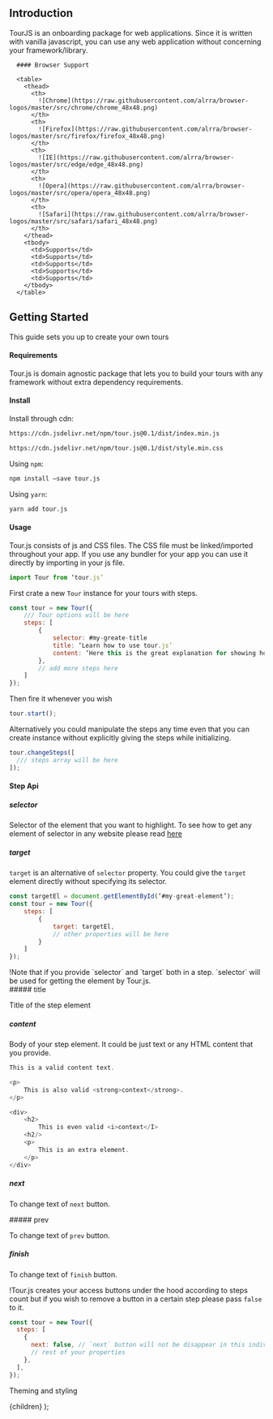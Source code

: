 
<section className='main-section'>

## Introduction

TourJS is an onboarding package for web applications. Since it is written with vanilla javascript, you can use any web application without concerning your framework/library.

  <section className='inner-section'>

      #### Browser Support

      <table>
        <thead>
          <th>
            ![Chrome](https://raw.githubusercontent.com/alrra/browser-logos/master/src/chrome/chrome_48x48.png)
          </th>
          <th>
            ![Firefox](https://raw.githubusercontent.com/alrra/browser-logos/master/src/firefox/firefox_48x48.png)
          </th>
          <th>
            ![IE](https://raw.githubusercontent.com/alrra/browser-logos/master/src/edge/edge_48x48.png)
          </th>
          <th>
            ![Opera](https://raw.githubusercontent.com/alrra/browser-logos/master/src/opera/opera_48x48.png)
          </th>
          <th>
            ![Safari](https://raw.githubusercontent.com/alrra/browser-logos/master/src/safari/safari_48x48.png)
          </th>
        </thead>
        <tbody>
          <td>Supports</td>
          <td>Supports</td>
          <td>Supports</td>
          <td>Supports</td>
          <td>Supports</td>
        </tbody>
      </table>

  </section>

</section>

<section className='main-section'>

## Getting Started

This guide sets you up to create your own tours

  <section className='inner-section'>
  
#### Requirements

Tour.js is domain agnostic package that lets you to build your tours with any framework without extra dependency requirements.

  </section>

  <section className="inner-section">

#### Install

Install through cdn:

```bash
https://cdn.jsdelivr.net/npm/tour.js@0.1/dist/index.min.js

https://cdn.jsdelivr.net/npm/tour.js@0.1/dist/style.min.css
```

Using `npm`:

```bash
npm install —save tour.js
```

Using `yarn`:

```bash
yarn add tour.js
```

  </section>

</section>

<section className='main-section'>

#### Usage

Tour.js consists of js and CSS files. The CSS file must be linked/imported throughout your app.
If you use any bundler for your app you can use it directly by importing in your js file.

```javascript
import Tour from ‘tour.js’
```

First crate a new `Tour` instance for your tours with steps.

```javascript
const tour = new Tour({
	/// Tour options will be here
	steps: [
		{
			selector: #my-greate-title
			title: ‘Learn how to use tour.js’
			content: ‘Here this is the great explanation for showing how to use tour.js in real world project!’
		},
		// add more steps here
	]
});
```

Then fire it whenever you wish

```javascript
tour.start();
```

Alternatively you could manipulate the steps any time even that you can create instance without explicitly giving the steps while initializing.

```javascript
tour.changeSteps([
  /// steps array will be here
]);
```

</section>

<section className='main-section'>

#### Step Api

<section className="inner-section">

##### selector

Selector of the element that you want to highlight. To see how to get any element of selector in any website please read [here](https://support.helpdocs.io/article/eh3pzxNwYf-grabbing-css-selectors-from-your-browser#:~:text=Simply%20right%20click%20and%20click,CSS%20selectors%20for%20that%20element.)

</section>
<section className="inner-section">

##### target

`target` is an alternative of `selector` property. You could give the `target` element directly without specifying its selector.

```javascript
const targetEl = document.getElementById(‘#my-great-element’);
const tour = new Tour({
	steps: [
		{
			target: targetEl,
			// other properties will be here
		}
	]
});
```

</section>

<section className="inner-section">
  !Note that if you provide `selector` and `target` both in a step. `selector`
  will be used for getting the element by Tour.js.
</section>

<section className="inner-section">
##### title

Title of the step element

</section>

<section className="inner-section">

##### content

Body of your step element. It could be just text or any HTML content that you provide.

```javascript
This is a valid content text.

<p>
	This is also valid <strong>context</strong>.
</p>

<div>
	<h2>
		This is even valid <i>context</I>
	<h2/>
	<p>
		This is an extra element.
	</p>
</div>
```

</section>

<section className="inner-section">

##### next

To change text of `next` button.

</section>

<section className="inner-section">
##### prev

To change text of `prev` button.

</section>

<section className="inner-section">

##### finish

To change text of `finish` button.

</section>

<section className="inner-section">

</section>

!Tour.js creates your access buttons under the hood according to steps count but if you wish to remove a button in a certain step please pass `false` to it.

```javascript
const tour = new Tour({
  steps: [
    {
      next: false, // `next` button will not be disappear in this individual step.
      // rest of your properties
    },
  ],
});
```

</section>

Theming and styling

  <DocumentationLayout>{children}</DocumentationLayout>
);
